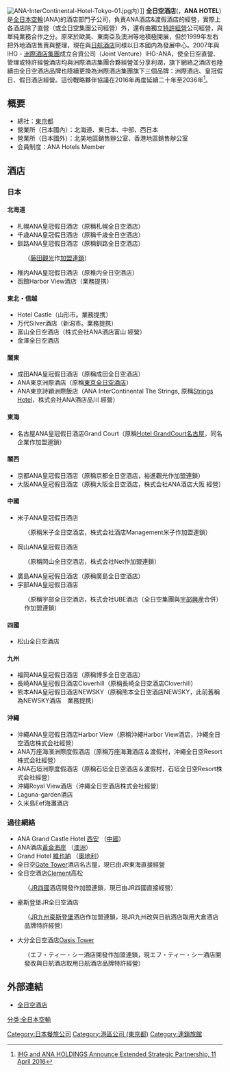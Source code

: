 [[File:ANA-InterContinental-Hotel-Tokyo-01.jpg|thumb]]内）]]
'''全日空酒店'''({{lang|ja|'''全日空ホテル'''}}，'''ANA HOTEL''')是[[全日本空輸|全日本空輸]](ANA)的酒店部門子公司，負責ANA酒店&渡假酒店的經營，實際上各酒店除了直營（或全日空集團公司經營）外，還有由獨立[[特許經營|特許經營]]公司經營，與單純業務合作之分。原來於歐美、東南亞及澳洲等地積極開展，但於1999年左右把外地酒店售賣與整理，現在與[[日航酒店|日航酒店]]同様以日本國内為發展中心。2007年與IHG - [[洲際酒店集團|洲際酒店集團]]成立合資公司（Joint Venture）IHG-ANA，使全日空直營、管理或特許經營酒店均與洲際酒店集團合夥經營並分享利潤，旗下網絡之酒店也陸續由全日空酒店品牌也陸續更換為洲際酒店集團旗下三個品牌：洲際酒店、皇冠假日、假日酒店經營。這份戰略夥伴協議在2016年再度延續二十年至2036年<ref>[https://www.ihgplc.com/en/news-and-media/news-releases/2016/ihg-and-ana-holdings-announce-extended-strategic-partnership IHG and ANA HOLDINGS Announce Extended Strategic Partnership, 11 April 2016]</ref>。

== 概要 ==
*總社：[[東京都|東京都]]
*營業所（日本國內）：北海道、東日本、中部、西日本
*營業所（日本國外）：北美地區銷售辦公室、香港地區銷售辦公室
* 会員制度：ANA Hotels Member

== 酒店 ==
=== 日本 ===
====北海道====
*札幌ANA皇冠假日酒店（原稱札幌全日空酒店）
*千歳ANA皇冠假日酒店（原稱千歳全日空酒店）
*釧路ANA皇冠假日酒店（原稱釧路全日空酒店）
:（[[藤田觀光|藤田觀光]]作[[加盟連鎖|加盟連鎖]]）
*稚内ANA皇冠假日酒店（原稚内全日空酒店）
*函館Harbor View酒店（業務提携）

====東北・信越====
*Hotel Castle（山形市。業務提携）
*万代Silver酒店（新潟市。業務提携）
*富山全日空酒店（株式会社ANA酒店富山 經營）
*金澤全日空酒店

====關東====
*成田ANA皇冠假日酒店（原稱成田全日空酒店）
*ANA東京洲際酒店（原稱[[東京全日空酒店|東京全日空酒店]]）
*ANA東京詩穎洲際飯店（ANA InterContinental The Strings, 原稱[[Strings_Hotel|Strings Hotel]]，株式会社ANA酒店品川 經營）

====東海====
*名古屋ANA皇冠假日酒店Grand Court（原稱[[Hotel_GrandCourt名古屋|Hotel GrandCourt名古屋]]，同名企業作加盟連鎖）

====關西====
*京都ANA皇冠假日酒店（原稱京都全日空酒店，裕進觀光作加盟連鎖）
*大阪ANA皇冠假日酒店（原稱大阪全日空酒店，株式会社ANA酒店大阪 經營）

====中國====
*米子ANA皇冠假日酒店
:（原稱米子全日空酒店，株式会社酒店Management米子作加盟連鎖）
*岡山ANA皇冠假日酒店
:（原稱岡山全日空酒店，株式会社Net作加盟連鎖）
*廣島ANA皇冠假日酒店（原稱廣島全日空酒店）
*宇部ANA皇冠假日酒店
:（原稱宇部全日空酒店，株式会社UBE酒店（全日空集團與[[宇部興産|宇部興産]]合併）作加盟連鎖）

====四國====
*松山全日空酒店

====九州====
*福岡ANA皇冠假日酒店（原稱博多全日空酒店）
*長崎ANA皇冠假日酒店Cloverhill（原稱長崎全日空酒店Cloverhill）
*熊本ANA皇冠假日酒店NEWSKY（原稱熊本全日空酒店NEWSKY，此前舊稱為NEWSKY酒店　業務提携）

====沖繩====
*沖繩ANA皇冠假日酒店Harbor View（原稱沖繩Harbor View酒店，沖繩全日空酒店株式会社經營）
*ANA万座海濱洲際度假酒店（原稱万座海灘酒店＆渡假村，沖繩全日空Resort株式会社經營）
*ANA石垣洲際度假酒店（原稱石垣全日空酒店＆渡假村，石垣全日空Resort株式会社經營）
*沖繩Royal View酒店（沖繩全日空酒店株式会社經營）
*Laguna-garden酒店
*久米島Eef海灘酒店

===過往網絡===
*ANA Grand Castle Hotel [[西安|西安]] （[[中國|中國]]）
*ANA酒店[[黄金海岸_(澳大利亚)|黃金海岸]] （[[澳洲|澳洲]]）
*Grand Hotel [[維也納|維也納]] （[[奧地利|奧地利]]）
*全日空[[Gate_Tower|Gate Tower]]酒店名古屋，現已由JR東海直接經營
*全日空酒店[[Clement|Clement]]高松
:（[[四國旅客鐵道|JR四國]]酒店開發作加盟連鎖，現已由JR四國直接經營）
*豪斯登堡JR全日空酒店
:（[[九州旅客鐵道|JR九州]][[豪斯登堡|豪斯登堡]]酒店作加盟連鎖，現JR九州改與日航酒店取用大倉酒店品牌特許經營）
*大分全日空酒店[[Oasis_Tower|Oasis Tower]]
:（エフ・ティー・シー酒店開發作加盟連鎖，現エフ・ティー・シー酒店開發改與日航酒店取用日航酒店品牌特許經營）



== 外部連結 ==
{{Commonscat|IHG ANA Hotels}}
* [https://web.archive.org/web/20061004120231/http://www.anahotels.com/ 全日空酒店]

[[Category:日本餐旅公司|Category:日本餐旅公司]]
[[分类:全日本空輸|分类:全日本空輸]]
[[Category:港區公司_(東京都)|Category:港區公司 (東京都)]]
[[Category:連鎖旅館|Category:連鎖旅館]]